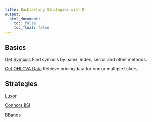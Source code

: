 ```yaml
---
title: Backtesting Strategies with R
output:
  html_document:
    toc: false
    toc_float: false
---
```


## Basics

[Get Symbols](get-symbols.html)
Find symbols by name, index, sector and other methods.

[Get OHLCVA Data](get-ohlcva-data.html)
Retrieve pricing data for one or multiple tickers. 


## Strategies

[Luxor](luxor.html)

[Connors RSI](connorsRSI.html)

[BBands](bbands.html)
